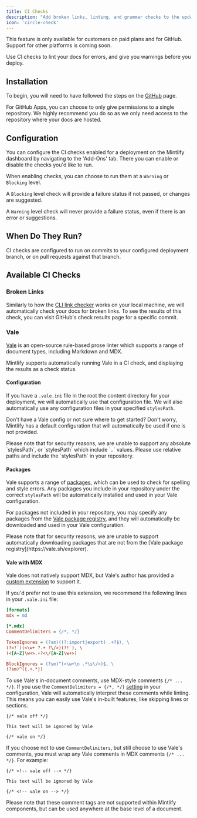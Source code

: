 ```yaml
---
title: CI Checks
description: "Add broken links, linting, and grammar checks to the updating process"
icon: 'circle-check'
---
```


<Warning>
  This feature is only available for customers on paid plans and for GitHub. Support for other platforms is coming soon.
</Warning>

Use CI checks to lint your docs for errors, and give you warnings before you deploy.

## Installation

To begin, you will need to have followed the steps on the [GitHub](/settings/github) page.

For GitHub Apps, you can choose to only give permissions to a single repository.
We highly recommend you do so as we only need access to the repository where
your docs are hosted.

## Configuration

You can configure the CI checks enabled for a deployment on the Mintlify dashboard by navigating to the 'Add-Ons' tab. There you can enable or disable the checks you'd like to run.

When enabling checks, you can choose to run them at a `Warning` or `Blocking` level.

<Note>


A `Blocking` level check will provide a failure status if not passed, or changes are suggested.<br/>

A `Warning` level check will never provide a failure status, even if there is an error or suggestions.

</Note>

## When Do They Run?

CI checks are configured to run on commits to your configured deployment branch, or on pull requests against that branch.

## Available CI Checks

### Broken Links

Similarly to how the [CLI link checker](/settings/broken-links#broken-links) works on your local machine, we will automatically check your docs for broken links.
To see the results of this check, you can visit GitHub's check results page for a specific commit.

### Vale

[Vale](https://vale.sh/) is an open-source rule-based prose linter which supports a range of document types, including Markdown and MDX.

Mintlify supports automatically running Vale in a CI check, and displaying the results as a check status.

#### Configuration
If you have a `.vale.ini` file in the root the content directory for your deployment, we will automatically use that configuration file.
We will also automatically use any configuration files in your specified `stylesPath`.

<Tip>Don't have a Vale config or not sure where to get started? Don't worry, Mintlify has a default configuration that will automatically be used if one is not provided.</Tip>

<Warning>
Please note that for security reasons, we are unable to support any absolute `stylesPath`, or `stylesPath` which include `..` values. Please use relative paths and include the `stylesPath` in your repository.
</Warning>

#### Packages
Vale supports a range of [packages](https://vale.sh/docs/keys/packages), which can be used to check for spelling and style errors.
Any packages you include in your repository under the correct `stylesPath` will be automatically installed and used in your Vale configuration.

For packages not included in your repository, you may specify any packages from the [Vale package registry](https://vale.sh/explorer), and they will automatically be downloaded and used in your Vale configuration.

<Warning>
Please note that for security reasons, we are unable to support automatically downloading packages that are not from the [Vale package registry](https://vale.sh/explorer).
</Warning>

#### Vale with MDX
Vale does not natively support MDX, but Vale's author has provided a [custom extension](https://github.com/errata-ai/MDX) to support it.

If you'd prefer not to use this extension, we recommend the following lines in your `.vale.ini` file:
```ini
[formats]
mdx = md

[*.mdx]
CommentDelimiters = {/*, */}

TokenIgnores = (?sm)((?:import|export) .+?$), \
(?<!`)(<\w+ ?.+ ?\/>)(?!`), \
(<[A-Z]\w+>.+?<\/[A-Z]\w+>)

BlockIgnores = (?sm)^(<\w+\n .*\s\/>)$, \
(?sm)^({.+.*})
```

To use Vale's in-document comments, use MDX-style comments `{/* ... */}`.
If you use the `CommentDelimiters = {/*, */}` [setting](https://vale.sh/docs/keys/commentdelimiters) in your configuration, Vale will automatically interpret these comments while linting.
This means you can easily use Vale's in-built features, like skipping lines or sections.

```mdx
{/* vale off */}

This text will be ignored by Vale

{/* vale on */}
```


If you choose not to use `CommentDelimiters`, but still choose to use Vale's comments, you must wrap any Vale comments in MDX comments `{/* ... */}`. For example:

```mdx
{/* <!-- vale off --> */}

This text will be ignored by Vale

{/* <!-- vale on --> */}
```
Please note that these comment tags are not supported within Mintlify components, but can be used anywhere at the base level of a document.
